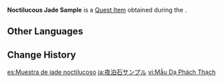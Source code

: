 {{Item Infobox
|id           = 100521
|image        = <gallery>
Item Noctilucous Jade Sample Blue.png|Blue
Item Noctilucous Jade Sample Dark Blue.png|Dark Blue
Item Noctilucous Jade Sample Teal.png|Teal
</gallery>
|type         = Quest Items
|description  = A small sample that has been sliced off in order to help you select the Noctilucous Jade you will be using to make implements for the Rite of Parting.<br>
An ancient Liyue proverb goes: "Noctilucous Jade shines brightest in the flames," meaning that high-quality Noctilucous Jade will shine with a bright and pure azure light when exposed to high temperatures. It has also come to symbolize heroes showing their true mettle in times of crisis.
|source1      = Given during the [[Moonfinger]] quest.
}}
'''Noctilucous Jade Sample''' is a [[Quest Item]] obtained during the {{Quest|Moonfinger}}.

==Other Languages==
{{Other Languages
|default_hidden = 1
|en      = Noctilucous Jade Sample
|zhs     = 夜泊石样品
|zhs_rm  = Yèpō-shí Yàngpǐn
|zht     = 夜泊石樣品
|zht_rm  = Yèpō-shí Yàngpǐn
|ja      = 夜泊石サンプル
|ja_rm   = Yahaku-seki Sanpuru{{Assumed}}
|ko      = 야박석 샘플
|es      = Muestra de jade noctilucoso
|fr      = Échantillon de jade noctiluque
|ru      = Образец полуночного нефрита
|th      = ตัวอย่าง Noctilucous Jade
|th_rm   = 
|vi      = Mẫu Dạ Phách Thạch
|de      = Nachtjadeprobe
|id      = Sampel Noctilucous Jade
|pt      = Amostra de Jade Nocticulosa
|tr      = Gece Parlayan Yeşim Numunesi
|it      = Campione di Giada nottilucosa
}}

==Change History==
{{Change History|1.0}}

[[es:Muestra de jade noctilucoso]]
[[ja:夜泊石サンプル]]
[[vi:Mẫu Dạ Phách Thạch]]